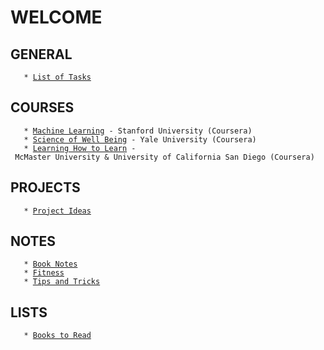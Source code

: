 = WELCOME =

== GENERAL ==

	* [[Tasks|List of Tasks]]

== COURSES ==

	* [[Machine Learning]] - Stanford University (Coursera)
	* [[Science of Well Being]] - Yale University (Coursera)
	* [[Learning How to Learn]] - McMaster University & University of California San Diego (Coursera)

== PROJECTS ==

	* [[Project Ideas]]

== NOTES ==

	* [[Book Notes]]
	* [[Fitness]]
	* [[Tips and Tricks]]

== LISTS ==

	* [[Books to Read]]
